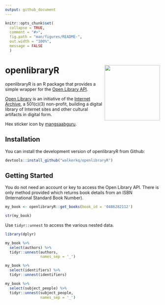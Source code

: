 ```yaml
---
output: github_document
---
```



```r

knitr::opts_chunk$set(
  collapse = TRUE, 
  comment = "#>",
  fig.path = "man/figures/README-", 
  out.width = "100%",
  message = FALSE
  )

```

# openlibraryR <img src = "man/figures/openlibraryR_sm.png" width = "180px" align = "right" />

openlibraryR is an R package that provides a simple wrapper for the [Open Library API](https://openlibrary.org/dev/docs/api/books).

[Open Library](https://openlibrary.org) is an initiative of the [Internet Archive](https:://archive.org), a 501(c)(3) non-profit, building a digital library of Internet sites and other cultural artifacts in digital form. 

Hex sticker icon by [mangsaabguru](https://www.flaticon.com/authors/mangsaabguru).

## Installation  

You can install the development version of openlibraryR from Github:  

```r
devtools::install_github("walkerkq/openlibraryR")
```

## Getting Started  

You do not need an account or key to access the Open Library API. There is only method provided which returns book details from an ISBN (International Standard Book Number).   

```r
my_book <- openlibraryR::get_books(book_id = '0486282112')

str(my_book)
```

Use `tidyr::unnest` to access the various nested data.  

```r
library(dplyr)

my_book %>% 
  select(authors) %>% 
  tidyr::unnest(authors, 
                names_sep = '_')

my_book %>% 
  select(identifiers) %>% 
  tidyr::unnest(identifiers)

my_book %>% 
  select(subject_people) %>% 
  tidyr::unnest(subject_people, 
                names_sep = '_')

```



